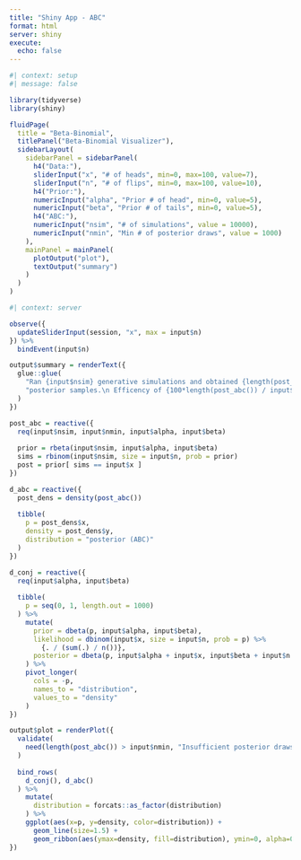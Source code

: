 ```yaml
---
title: "Shiny App - ABC"
format: html
server: shiny
execute: 
  echo: false
---
```


```r
#| context: setup
#| message: false

library(tidyverse)
library(shiny)
```


```r
fluidPage(
  title = "Beta-Binomial",
  titlePanel("Beta-Binomial Visualizer"),
  sidebarLayout(
    sidebarPanel = sidebarPanel(
      h4("Data:"),
      sliderInput("x", "# of heads", min=0, max=100, value=7),
      sliderInput("n", "# of flips", min=0, max=100, value=10),
      h4("Prior:"),
      numericInput("alpha", "Prior # of head", min=0, value=5),
      numericInput("beta", "Prior # of tails", min=0, value=5),
      h4("ABC:"),
      numericInput("nsim", "# of simulations", value = 10000),
      numericInput("nmin", "Min # of posterior draws", value = 1000)
    ),
    mainPanel = mainPanel(
      plotOutput("plot"),
      textOutput("summary")
    )
  )
)
```

```r
#| context: server

observe({
  updateSliderInput(session, "x", max = input$n)
}) %>%
  bindEvent(input$n)

output$summary = renderText({
  glue::glue(
    "Ran {input$nsim} generative simulations and obtained {length(post_abc())} ",
    "posterior samples.\n Efficency of {100*length(post_abc()) / input$nsim}%."
  )
})

post_abc = reactive({
  req(input$nsim, input$nmin, input$alpha, input$beta)
  
  prior = rbeta(input$nsim, input$alpha, input$beta)
  sims = rbinom(input$nsim, size = input$n, prob = prior)
  post = prior[ sims == input$x ]
})

d_abc = reactive({
  post_dens = density(post_abc())
  
  tibble(
    p = post_dens$x,
    density = post_dens$y,
    distribution = "posterior (ABC)"
  )
})

d_conj = reactive({
  req(input$alpha, input$beta)
  
  tibble(
    p = seq(0, 1, length.out = 1000)
  ) %>%
    mutate(
      prior = dbeta(p, input$alpha, input$beta),
      likelihood = dbinom(input$x, size = input$n, prob = p) %>% 
        {. / (sum(.) / n())},
      posterior = dbeta(p, input$alpha + input$x, input$beta + input$n - input$x)
    ) %>%
    pivot_longer(
      cols = -p,
      names_to = "distribution",
      values_to = "density"
    )
})

output$plot = renderPlot({
  validate(
    need(length(post_abc()) > input$nmin, "Insufficient posterior draws to accurately estimate the density, try increasing the number of simulations!")
  )
  
  bind_rows(
    d_conj(), d_abc()
  ) %>%
    mutate(
      distribution = forcats::as_factor(distribution)
    ) %>%
    ggplot(aes(x=p, y=density, color=distribution)) +
      geom_line(size=1.5) +
      geom_ribbon(aes(ymax=density, fill=distribution), ymin=0, alpha=0.5)
})
```